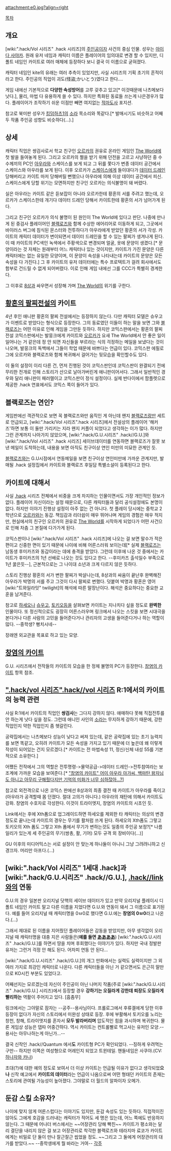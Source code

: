attachment:e0.jpg?align=right

[[목차]]
== 개요 ==
[wiki:".hack/Vol 시리즈" .hack 시리즈]의 [[주인공]]이자 사건의 중심 인물. 성우는 [[아이다 사야카]]. 원래 유저 네임과 캐릭터 이름은 플레이어의 임의대로 변경 할 수 있지만, 디폴트 네임인 카이트로 여러 매체에 등장하다 보니 결국 이 이름으로 굳혀졌다.

캐릭터 네임인 kite의 유래는 여러 추측이 있었지만, 사실 시리즈의 기획 초기의 흔적이라고 한다. 주인공의 직업이 괴도(怪盜;かいとう)였다고 한다….

게임 내에선 기본적으로 '''다양한 속성방어'''를 고루 갖추고 있고[* 이것때문에 나츠메보다 낫다.], 물리, 마법 다 유용하게 쓸 수 있다. 하지만 특화된 동료들 쓰는게 나은경우가 많다. 플레이어가 조작하기 쉬운 이점만 빼면 여지없는 [[적마도사]] 포지션.

참고로 북미판 성우가 [[킹덤하츠1]]의 [[소라]] 목소리와 똑같다.[* 발매시기도 비슷하고 어째 두 작품 주인공 성향도 비슷하다(...).]
== 상세 ==
캐릭터 직업은 쌍검사로서 학교 친구인 [[오르카]]의 권유로 온라인 게임인 [[The World]]에 첫 발을 들여놓게 된다. 그리고 오르카의 쩔을 받기 위해 던전을 고르고 사냥하던 중 수수께끼의 PC인 [[아우라]]와 스케이스를 보게 되고 그 뒤를 쫓다가 변종 데이터 공간에서 스케이스와 아우라를 보게 된다. 이후 오르카가 [[스케이스]]에게 들이대다가 [[데이터 드레인]] 당해버리고 카이트 마저 당해버릴 뻔했으나 아우라에 의해 이상 데이터 공간에서 피신. 스케이스에게 당할 위기는 모면하지만 친구인 오르카는 의식불명이 돼 버렸다.

실은 아우라는 카이트 같은 듣보잡이 아니라 오르카한테 황혼의 서를 주려고 했는데, 오르카가 스케이스한테 개기다 데이터 드레인 당해서 카이트한테 황혼의 서가 넘어가게 된다.

그리고 친구인 오르카가 의식 불명이 된 원인이 The World에 있다고 판단. 나중에 만나게 된 중검사 플레이어인 [[블랙로즈]]와 함께 수상한 에어리어로 이동하게 되고, 그곳에서 바이러스 버그에 침식된 몬스터와 전투하다가 아우라에게 받았던 황혼의 서가 각성. 카이트의 캐릭터 데이터가 변이되면서 데이터 드레인을 할 수 있는 팔찌가 생겨나게 된다.
이 때 카이트의 PC색인 녹색에서 주황색으로 변경되며 얼굴, 옷에 문양이 생겼다.[* 문양이라는 것 자체는 원래부터 어느 캐릭터나 있는 것이지만, 카이트가 가진 문양은 다른 캐릭터에는 없는 유일한 모양이며, 이 문양이 속성을 나타내는데 카이트의 문양은 모든 속성을 다 가진다.] 그 후 카이트의 유저 데이터에는 특수 프로텍트가 걸려 회사에서도 함부로 건드릴 수 없게 되어버렸다. 이로 인해 게임 내에선 그를 CCC가 특별히 경계한다.

그 이후로 [[8상]]과 싸우면서 성장해 가며 [[The World]]의 위기를 구한다.
== [[황혼의 팔찌전설]]의 카이트 ==
4년 후인 애니판 황혼의 팔찌 전설에서는 등장하지 않는다. 다만 캐릭터 모델은 슈우고가 이벤트로 받았다는 형식으로 등장한다. 그의 동료였던 이들이 하는 말을 보면 그와 [[블랙로즈]]는 어떤 이유로 인해 게임을 그만둔 듯하다. 하지만 코믹스판에서는 황혼의 팔찌 전설 코믹스판에서는 발뭉크에게 카이트와 [[오르카]]가 요새 The World에서 안 좋은 일이 일어나는 거 같은데 정 안 되면 자신들을 부르라는 식의 걱정하는 메일을 보냈다는 것이 나오며, 발뭉크의 독백에서 그들이 학업 때문에 바쁘다는 언급이 있다. 코믹스판 에필로그에 오르카와 블랙로즈와 함께 복귀해서 걸어가는 뒷모습을 확인할수도 있다.

이 둘의 설정이 이리 다른 건, 먼저 진행된 것이 코믹스판인데 코믹스판이 완결되기 전에 무리한 전개로 인해 스토리가 산으로 날아가버린게 애니판이어서다. 그래서 일반적인 경우와 달리 애니판이 패러렐이고 코믹스판이 정식 설정이다. 실제 반다이에서 팜플렛으로 제공한 .hack 연표에서도 코믹스 쪽이 들어가 있다.
== 블랙로즈는 연인? ==
게임판에선 객관적으로 보면 꼭 블랙로즈와만 움직인 게 아닌데 왠지 [[블랙로즈]]랑만 세트로 언급되고, [wiki:".hack/Vol 시리즈".hack 시리즈]에서 전설상의 플레이어 '해커즈'하면 보통 이 둘만 가리키는 지라 왠지 커플이 되었다고 생각하는 이가 많다. 하지만 그런 관계까지 나아가지 않았으며, [wiki:".hack/G.U.시리즈" .hack//G.U.]와 [wiki:".hack/Vol 시리즈" .hack 시리즈] 세이브데이터를 연동하면 블랙로즈가 잘못 보낸 메일이 도착하는데, 내용을 보면 아직도 친구이상 연인 미만의 미묘한 관계인 듯.

[[블랙로즈]]와는 G.U시점에서 연동메일을 보면 친구이상 연인미만에 가까운 관계지만, 발매될 .hack 설정집에서 카이트와 블랙로즈 후일담 특별소설이 등록된다고 한다.
== 카이트에 대해서 ==
사실 [[.hack]] 시리즈 전체에서 비중을 크게 차지하는 인물이면서도 가장 개인적인 정보가 없다. 플레이어 자신이라는 설정 때문으로, 다른 캐릭터들과 달리 공식설정에도 본명이 없다. 하지만 이야기 진행상 설정이 아주 없는 건 아니다. 첫 플레이 당시에는 중학교 2학년으로 [[오르카]]와는 동갑. 책임감과 리더쉽이 매우 뛰어나며 게임의 경험은 매우 적지만, 현실에서의 친구인 오르카의 권유로 [[The World]]를 시작하게 되었다가 어떤 사건으로 인해 차츰 그 본질에 다가가게 된다.

코믹스판이나 [wiki:".hack/Vol 시리즈" .hack 시리즈]에 나오는 걸 보면 말수가 적은 편이고 신중한 면이 있기 때문에 나이에 비해 어른스러워 보이는데[* 실제 [[블랙로즈]]는 남동생 후미카즈와 동갑이라는 데에 충격을 받았다. 그런데 이후에 나온 것 중에서는 카이트가 후미카즈의 1년 선배로 나오는 것도 있다고 한다. --후미카즈 출석일수 부족으로 1년 꿇은듯--], 근본적으로는 그 나이대 소년과 크게 다르지 않은 듯하다. 

스토리 진행상 황혼의 서가 변한 팔찌가 박살나는데, 8상과의 싸움이 끝난후 완벽해진 아우라가 박명의 서를 주고 그것이 다시 팔찌로 변했다. 덧붙여 박명과 황혼은 영어 [wiki:"트와일라잇" twilight]의 해석에 따른 말장난이다. 해석은 중요하다는 중요한 교훈을 남겨준다.

참고로 [[하세오]]나 [[슈우고]], [[토키오]]등을 살펴보면 카이트는 지나치다 싶을 정도로 '''완벽한''' 인물이다. 또 정신적으로도 굉장히 어른스러우며 링크에서 나오는 스킷을 보면 시대극을 본다거나 다른 사람의 고민을 들어준다거나 관리자의 고생을 들어준다거나 하는 역할이 많다. --중학생? 뻥치시네--

장래엔 외교관을 목표로 하고 있는 모양.
== [[창염의 카이트]] ==
G.U. 시리즈에서 전작들의 카이트의 모습을 한 정체 불명의 PC가 등장한다. [[창염의 카이트]] 항목 참조.
== [[".hack/vol 시리즈".hack//vol 시리즈]] R:1에서의 카이트의 능력 관련 ==
사실 R:1에서 카이트의 직업인 '''쌍검사'''는 그다지 강하지 않다. 애매하다 못해 직접전투를 안 하는게 낫다 싶을 정도. 그런데 애니인 사인의 [[소라]]는 무지하게 강하기 때문에, 강한 직업인지 약한 직업인지 좀 헷갈린다.

공략집에서는 나츠메보다 성능이 낮다고 써져 있는데, 같은 공략집에 있는 초기 능력치를 보면 똑같고, 오히려 카이트가 모든 속성을 가지고 있기 때문에 더 높은데 왜 이렇게 작성이 되어있는 건지 모르겠다.[* 카이트는 전 마법속성 11, 정신/신체 내성 55를 기본적으로 소유한다.]

어쨌든 전작에서 그의 역할은 전투명령->물약공급->데이터 드레인->전투참여라는 보조계에 가까운 모습을 보여준다.[* [["창염의 카이트" 어이 아우라 아가씨, 백마탄 왕자님도 아니고 아무리 구해줬다지만 기억의 미화가 너무 심하잖아…?]]]

참고로 외전격으로 나온 코믹스 판에선 8상과의 최종 결전 때 카이트가 아우라를 죽이고(아우라가 공격할때 몸 던졌다. 절대 고의가 아니다.) 아우라의 재탄에 의해서 카이트도 강화. 창염의 수호자로 각성한다. 이것이 트라이엣지, 창염의 카이트의 시초인 듯.

Link에서는 후에 Xth폼으로 업그레이드하면 하세오를 제외한 타 캐릭터는 의상의 변경 정도로 끝나는데 카이트의 경우는 무기를 활처럼 쓰게 된다. 하세오의 Xth폼도 그렇고 토키오의 Xth 폼도 그렇고 Xth 폼에서 무기가 변하는것도 일종의 주인공 보정?[* 나름 일리가 있는게 세 주인공의 무기(쌍총, 활, 기어) 모두 규격 외 장비이다(...)]

GU 이후의 미디어믹스는 서로 설정이 안 맞는게 하나둘이 아니니 그냥 그려려니하고 신경끄자. 머리만 아프다.(...)
== [wiki:".hack/Vol 시리즈" 1세대 .hack]과 [wiki:".hack/G.U.시리즈" .hack//G.U.], [[.hack//link]]와의 연동 ==
G.U.의 경우 일본판 오리지널 닷핵의 세이브 데이터가 있고 만약 오리지널 플레이시 디폴트 네임인 카이트 말고 다른 이름을 지었다면 G.U.와 연동이 돼서 그 이름으로 표기된다. 예를 들어 오리지널 때 캐릭터명을 0ㅂ0로 했다면 G.U.에는 '''창염의 0ㅂ0'''라고 나온다.(...)

그래서 제대로 된 이름을 지어줬던 플레이어들은 감동을 받았지만, 아무 생각없이 오리지널 때 캐릭터명을 대충 지은 사람들은('''예를 들면 [[ああああ]]''') [wiki:".hack/G.U.시리즈" .hack//G.U.]를 하면서 땅을 치며 후회했다는 이야기가 있다. 하지만 국내 정발판 유저는 그런거 걱정 안 해도 된다. 어차피 연동 안 된다…

[wiki:".hack/G.U.시리즈" .hack//G.U.]의 개그 만화에서는 실력도 실력이지만 그 외 여러 가지로 최강인 캐릭터로 나온다. 다른 캐릭터들을 아닌 거 같으면서도 은근히 말만으로 KO시킨 부분도 있었다고.

어째선지는 모르겠는데 자신이 주인공이 아닌 나머지 작품(주로 [wiki:".hack/G.U.시리즈" .hack//G.U.] 시리즈)에서 등장할 경우 '''강하기는 오질라게 강한데 퇴장도 오질라게 빨리하는''' 역활이 주어지고 있다. [흠좀무]

링크에서는 그야말로 잠자는 --공주--용사님이다. 프롤로그에서 후류겔에게 당한 이후 등장이 없다가 자신의 스토리에서 미완성 상태로 등장. 후에 부활해서 토키오를 노리는 창천, 창해, 트라이엣지를 혼자서 '''모두 발라버리며''' 압도적인 힘을 과시하며 복귀한다. 물론 게임상 성능은 뎁따 어중간하다. 역시 카이트는 컨트롤빨로 먹고사는 유저인 모양.--용사는 아무나하는게 아닌가...--

결국 신작인 .hack//Quantum 에서'''도''' 카이트형 PC가 확인되었다. --징하게 우려먹는구만-- 하지만 이쪽은 여성형으로 어레인지 되었고 트윈테일. 핸들네임은 사쿠야.(CV: [[하나자와 카나]])

초대(?)에 대한 예의 정도로 보여서 더 이상 카이트는 언급될 이유가 없다고 생각되었'''으나''' 신작 예고에서 '''카이트의 데이터'''라는 언급이 나옴으로써 어떤 형태던 카이트의 존재는 스토리에 관여될 가능성이 높아졌다. 그야말로 더 월드의 알파이자 오메가.
== 둔감 스킬 소유자? ==
나이에 맞지 않게 어른스럽다는 이야기도 있지만, 둔감 속성도 있는 듯하다. 직접적이진 않아도 그에게 호감을 드러내는 캐릭터가 적어도 세 명은 있는데, 어느 쪽에도 반응하지 않는다. 그 때문에  어나더 버스에서는 ~~어장관리 당해 빡친~~ 카이트가 평소와는 달리 결단을 내리지 않은 걸 보고 어장관리로 착각한 블랙로즈와 테라지마 료코가 카이트에게는 비밀로 단 둘이 만나 잘근잘근 씹었을 정도. ~~그리고 그 둘에게 어장관리의 대가를 받았다.~~ --중학생에게 뭘 바라는 거여--
[[각주]]
